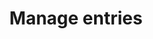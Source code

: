 ---
title: 'Manage entries'
description: 'Display inline code and code blocks'
icon: 'file-text'
---